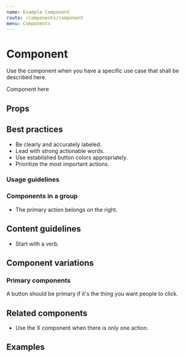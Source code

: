 ```yaml
---
name: Example Component
route: /components/component
menu: Components
---
```





# Component

Use the component when you have a specific use case that shall be described here.

<Playground>
  	<div>Component here</div>
</Playground>

## Props

<div>
	<PropTable component={Button} />
</div>

## Best practices
- Be clearly and accurately labeled.
- Lead with strong actionable words.
- Use established button colors appropriately.
- Prioritize the most important actions.

### Usage guidelines

### Components in a group
- The primary action belongs on the right.

## Content guidelines
- Start with a verb.

## Component variations

### Primary components
A button should be primary if it's the thing you want people to click.

## Related components
- Use the X component when there is only one action.

## Examples
